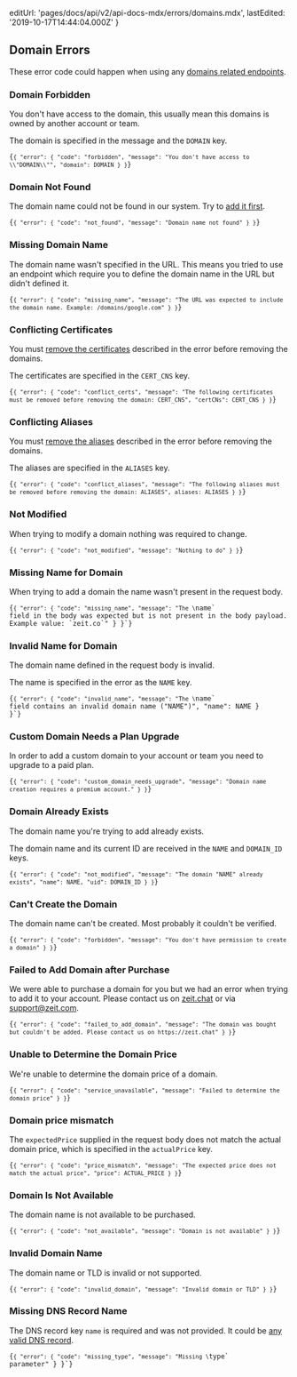 
  editUrl: 'pages/docs/api/v2/api-docs-mdx/errors/domains.mdx',
  lastEdited: '2019-10-17T14:44:04.000Z'
}

## Domain Errors

These error code could happen when using any [domains related endpoints](#endpoints/domains).

### Domain Forbidden

You don't have access to the domain, this usually mean this domains is owned by another account or team.

The domain is specified in the message and the `DOMAIN` key.

<Code lang="json">{`{
  "error": {
    "code": "forbidden",
    "message": "You don't have access to \\"DOMAIN\\"",
    "domain": DOMAIN
  }
}`}</Code>

### Domain Not Found

The domain name could not be found in our system. Try to [add it first](#endpoints/domains/add-a-new-domain).

<Code lang="json">{`{
  "error": {
    "code": "not_found",
    "message": "Domain name not found"
  }
}`}</Code>

### Missing Domain Name

The domain name wasn't specified in the URL. This means you tried to use an endpoint which require you to define the domain name in the URL but didn't defined it.

<Code lang="json">{`{
  "error": {
    "code": "missing_name",
    "message": "The URL was expected to include the domain name. Example: /domains/google.com"
  }
}`}</Code>

### Conflicting Certificates

You must [remove the certificates](#endpoints/certificates/delete-a-certificate) described in the error before removing the domains.

The certificates are specified in the `CERT_CNS` key.

<Code lang="json">{`{
  "error": {
    "code": "conflict_certs",
    "message": "The following certificates must be removed before removing the domain: CERT_CNS",
    "certCNs": CERT_CNS
  }
}`}</Code>

### Conflicting Aliases

You must [remove the aliases](#endpoints/aliases/remove-an-alias) described in the error before removing the domains.

The aliases are specified in the `ALIASES` key.

<Code lang="json">{`{
  "error": {
    "code": "conflict_aliases",
    "message": "The following aliases must be removed before removing the domain: ALIASES",
    aliases: ALIASES
  }
}`}</Code>

### Not Modified

When trying to modify a domain nothing was required to change.

<Code lang="json">{`{
  "error": {
    "code": "not_modified",
    "message": "Nothing to do"
  }
}`}</Code>

### Missing Name for Domain

When trying to add a domain the name wasn't present in the request body.

<Code lang="json">{`{
  "error": {
    "code": "missing_name",
    "message": "The \`name\` field in the body was expected but is not present in the body payload. Example value: \`zeit.co\`"
  }
}`}</Code>

### Invalid Name for Domain

The domain name defined in the request body is invalid.

The name is specified in the error as the `NAME` key.

<Code lang="json">{`{
  "error": {
    "code": "invalid_name",
    "message": "The \`name\` field contains an invalid domain name ("NAME")",
    "name": NAME
  }
}`}</Code>

### Custom Domain Needs a Plan Upgrade

In order to add a custom domain to your account or team you need to upgrade to a paid plan.

<Code lang="json">{`{
  "error": {
    "code": "custom_domain_needs_upgrade",
    "message": "Domain name creation requires a premium account."
  }
}`}</Code>

### Domain Already Exists

The domain name you're trying to add already exists.

The domain name and its current ID are received in the `NAME` and `DOMAIN_ID` keys.

<Code lang="json">{`{
  "error": {
    "code": "not_modified",
    "message": "The domain "NAME" already exists",
    "name": NAME,
    "uid": DOMAIN_ID
  }
}`}</Code>

### Can't Create the Domain

The domain name can't be created. Most probably it couldn't be verified.

<Code lang="json">{`{
  "error": {
    "code": "forbidden",
    "message": "You don't have permission to create a domain"
  }
}`}</Code>

### Failed to Add Domain after Purchase

We were able to purchase a domain for you but we had an error when trying to add it to your account. Please contact us on [zeit.chat](/chat) or via [support@zeit.com](mailto:support@zeit.co).

<Code lang="json">{`{
  "error": {
    "code": "failed_to_add_domain",
    "message": "The domain was bought but couldn't be added. Please contact us on https://zeit.chat"
  }
}`}</Code>

### Unable to Determine the Domain Price

We're unable to determine the domain price of a domain.

<Code lang="json">{`{
  "error": {
    "code": "service_unavailable",
    "message": "Failed to determine the domain price"
  }
}`}</Code>

### Domain price mismatch

The `expectedPrice` supplied in the request body does not match the actual domain price, which is specified in the `actualPrice` key.

<Code lang="json">{`{
  "error": {
    "code": "price_mismatch",
    "message": "The expected price does not match the actual price",
    "price": ACTUAL_PRICE
  }
}`}</Code>

### Domain Is Not Available

The domain name is not available to be purchased.

<Code lang="json">{`{
  "error": {
    "code": "not_available",
    "message": "Domain is not available"
  }
}`}</Code>

### Invalid Domain Name

The domain name or TLD is invalid or not supported.

<Code lang="json">{`{
  "error": {
    "code": "invalid_domain",
    "message": "Invalid domain or TLD"
  }
}`}</Code>

### Missing DNS Record Name

The DNS record key `name` is required and was not provided. It could be [any valid DNS record](https://en.wikipedia.org/wiki/List_of_DNS_record_types).

<Code lang="json">{`{
  "error": {
    "code": "missing_type",
    "message": "Missing \`type\` parameter"
  }
}`}</Code>
